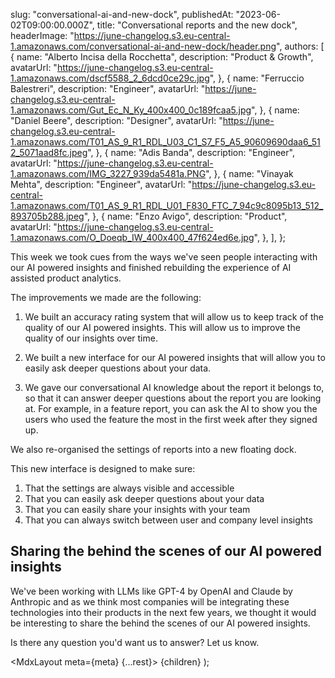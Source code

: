 
  slug: "conversational-ai-and-new-dock",
  publishedAt: "2023-06-02T09:00:00.000Z",
  title: "Conversational reports and the new dock",
  headerImage:
    "https://june-changelog.s3.eu-central-1.amazonaws.com/conversational-ai-and-new-dock/header.png",
  authors: [
    {
      name: "Alberto Incisa della Rocchetta",
      description: "Product & Growth",
      avatarUrl: "https://june-changelog.s3.eu-central-1.amazonaws.com/dscf5588_2_6dcd0ce29c.jpg",
    },
    {
      name: "Ferruccio Balestreri",
      description: "Engineer",
      avatarUrl:
        "https://june-changelog.s3.eu-central-1.amazonaws.com/Gut_Ec_N_Ky_400x400_0c189fcaa5.jpg",
    },
    {
      name: "Daniel Beere",
      description: "Designer",
      avatarUrl:
        "https://june-changelog.s3.eu-central-1.amazonaws.com/T01_AS_9_R1_RDL_U03_C1_S7_F5_A5_90609690daa6_512_5071aad8fc.jpeg",
    },
    {
      name: "Adis Banda",
      description: "Engineer",
      avatarUrl: "https://june-changelog.s3.eu-central-1.amazonaws.com/IMG_3227_939da5481a.PNG",
    },
    {
      name: "Vinayak Mehta",
      description: "Engineer",
      avatarUrl:
        "https://june-changelog.s3.eu-central-1.amazonaws.com/T01_AS_9_R1_RDL_U01_F830_FTC_7_94c9c8095b13_512_893705b288.jpeg",
    },
    {
      name: "Enzo Avigo",
      description: "Product",
      avatarUrl:
        "https://june-changelog.s3.eu-central-1.amazonaws.com/O_Doeqb_IW_400x400_47f624ed6e.jpg",
    },
  ],
};

This week we took cues from the ways we've seen people interacting with our AI powered insights and finished rebuilding the experience of AI assisted product analytics.

The improvements we made are the following:

1. We built an accuracy rating system that will allow us to keep track of the quality of our AI powered insights. This will allow us to improve the quality of our insights over time.

2. We built a new interface for our AI powered insights that will allow you to easily ask deeper questions about your data.

3. We gave our conversational AI knowledge about the report it belongs to, so that it can answer deeper questions about the report you are looking at. For example, in a feature report, you can ask the AI to show you the users who used the feature the most in the first week after they signed up.

We also re-organised the settings of reports into a new floating dock.

This new interface is designed to make sure:

1. That the settings are always visible and accessible
2. That you can easily ask deeper questions about your data
3. That you can easily share your insights with your team
4. That you can always switch between user and company level insights

## Sharing the behind the scenes of our AI powered insights

We've been working with LLMs like GPT-4 by OpenAI and Claude by Anthropic and as we think most companies will be integrating these technologies into their products in the next few years, we thought it would be interesting to share the behind the scenes of our AI powered insights.

Is there any question you'd want us to answer? Let us know.

  <MdxLayout meta={meta} {...rest}>
    {children}
  </MdxLayout>
);
